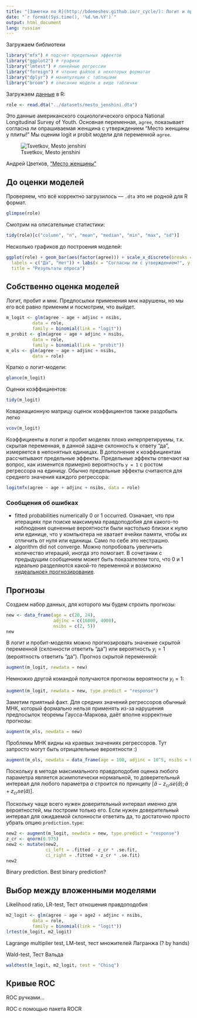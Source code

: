 ```yaml
---
title: "[Заметки по R](http://bdemeshev.github.io/r_cycle/): Логит и пробит модели"
date: "`r format(Sys.time(), '%d.%m.%Y')`"
output: html_document
lang: russian
---
```


Загружаем библиотеки
```r
library("mfx") # подсчет предельных эффектов
library("ggplot2") # графики
library("lmtest") # линейные регрессии 
library("foreign") # чтение файлов в некоторых форматах
library("dplyr") # манипуляции с таблицами
library("broom") # описание модели в виде таблички
```

Загружаем [данные](https://github.com/bdemeshev/em301/raw/master/datasets/mesto_jenshini.dta) в R:
```r
role <- read.dta("../datasets/mesto_jenshini.dta")
```

Это данные американского социологического опроса National Longitudinal Survey of Youth. Основная переменная, `agree`, показывает согласна ли опрашиваемая женщина с утверждением "Место женщины у плиты!" Мы оценим logit и probit модели для переменной `agree`.

![Tsvetkov, Mesto jenshini](03_plita.gif)

Андрей Цветков, ["Место женщины"](http://ccra.ru/Plk)

## До оценки моделей

Проверяем, что всё корректно загрузилось --- `.dta` это не родной для R формат. 
```r
glimpse(role)
```

Смотрим на описательные статистики:
```r
tidy(role)[c("column", "n", "mean", "median", "min", "max", "sd")]
```

Несколько графиков до построения моделей:
```r
ggplot(role) + geom_bar(aes(factor(agree))) + scale_x_discrete(breaks = c("1", "0"), 
  labels = c("Да", "Нет")) + labs(x = "Согласны ли с утверждением?", y = "Количество женщин", 
  title = "Результаты опроса")
```

## Собственно оценка моделей

Логит, пробит и мнк. Предпосылки применения мнк нарушены, но мы его всё равно применим и посмотрим, что выйдет.
```r
m_logit <- glm(agree ~ age + adjinc + nsibs,
          data = role,
          family = binomial(link = "logit"))
m_probit <- glm(agree ~ age + adjinc + nsibs,
          data = role,
          family = binomial(link = "probit"))
m_ols <- glm(agree ~ age + adjinc + nsibs,
          data = role)
```

Кратко о логит-модели:
```r
glance(m_logit)
```

Оценки коэффициентов:
```r
tidy(m_logit)
```


Ковариационную матрицу оценок коэффициентов также раздобыть легко
```r
vcov(m_logit)
```


Коэффициенты в логит и пробит моделях плохо интерпретируемы, т.к. скрытая переменная, в данной задаче  склонность к ответу "да", измеряется в непонятных единицах. В дополнение к коэффициентам рассчитывают предельные эффекты. Предельные эффекты отвечают на вопрос, как изменится примерно вероятность `y = 1` с ростом регрессора на единицу. Обычно предельные эффекты считаются для среднего значения каждого регрессора:
```r
logitmfx(agree ~ age + adjinc + nsibs, data = role)
```

### Сообщения об ошибках

* fitted probabilities numerically 0 or 1 occurred. Означает, что при итерациях при поиске максимума правдоподобия для какого-то наблюдения оцененные вероятности были настолько близки к нулю или единице, что у компьютера не хватает ячейки памяти, чтобы их отличить от нуля или единицы. Само по себе это нестрашно.
* algorithm did not converge. Можно попробовать увеличить количество итераций, иногда это помогает. В сочетании с предыдущим сообщением может быть показателем того, что 0 и 1 идеально разделяются какой-то переменной и возможно [«идеальное» прогнозирование](http://stats.stackexchange.com/questions/45803).


## Прогнозы

Создаем набор данных, для которого мы будем строить прогнозы:
```r
new <- data_frame(age = c(20, 24),
                  adjinc = c(16000, 4000),
                  nsibs = c(2, 5))
new
```

В логит и пробит-моделях можно прогнозировать значение скрытой переменной (склонности ответить "да") или вероятность $y_i=1$ (вероятность ответить "да"). Прогноз скрытой переменной:
```r
augment(m_logit, newdata = new)
```

Немножко другой командой получаются прогнозы вероятности $y_i=1$:
```r
augment(m_logit, newdata = new, type.predict = "response")
```

Заметим приятный факт. Для средних значений регрессоров обычный МНК, который формально нельзя применять из-за нарушения предпосылок теоремы Гаусса-Маркова, даёт вполне корректные прогнозы:
```r
augment(m_ols, newdata = new)
```

Проблемы МНК видны на краевых значениях регрессоров. Тут запросто могут быть отрицательные вероятности :)

```r
augment(m_ols, newdata = data_frame(age = 100, adjinc = 10^5, nsibs = 0))
```



Поскольку в методе максимального правдоподобия оценка любого параметра является асимпотически нормальной, то доверительный интервал для любого параметра $a$ строится по принципу $[\hat{a}-z_{cr}se(\hat{a});\hat{a}+z_{cr}se(\hat{a})]$. 


Поскольку чаще всего нужен доверительный интервал именно для вероятностей, мы построим только его. Если нужен доверительный интервал для ожидаемой склонности ответить да, то достаточно просто убрать опцию `prediction.type`:

```r
new2 <- augment(m_logit, newdata = new, type.predict = "response")
z_cr <- qnorm(0.975)
new2 <- mutate(new2, 
               ci_left = .fitted - z_cr * .se.fit,
               ci_right = .fitted + z_cr * .se.fit)
new2
```








Binary prediction. Best binary prediction?


## Выбор между вложенными моделями

Likelihood ratio, LR-test, Тест отношения правдоподобия
```r
m2_logit <- glm(agree ~ age + age2 + adjinc + nsibs,
          data = role,
          family = binomial(link = "logit"))
lrtest(m_logit, m2_logit)
```

Lagrange multiplier test, LM-test, тест множителей Лагранжа (? by hands)

Wald-test, Тест Вальда
```r
waldtest(m_logit, m2_logit, test = "Chisq")
```






## Кривые ROC




ROC ручками...





ROC с помощью пакета ROCR



